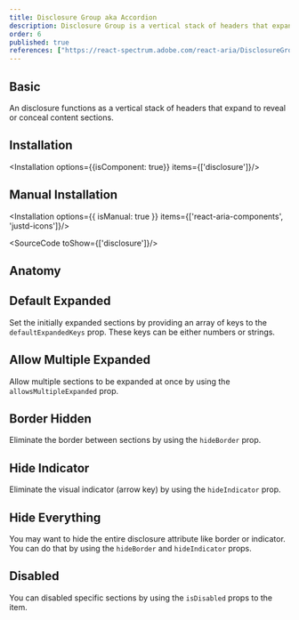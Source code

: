 ```yaml
---
title: Disclosure Group aka Accordion
description: Disclosure Group is a vertical stack of headers that expand or collapse to show or hide content, providing an organized, user-friendly way to manage information.
order: 6
published: true
references: ["https://react-spectrum.adobe.com/react-aria/DisclosureGroup.html#props"]
---
```


## Basic
An disclosure functions as a vertical stack of headers that expand to reveal or conceal content sections.
<How isCenter={false} toUse="navigation/disclosure-group/disclosure-group-demo" />

## Installation
<Installation options={{isComponent: true}} items={['disclosure']}/>

## Manual Installation
<Installation options={{ isManual: true }} items={['react-aria-components', 'justd-icons']}/>

<SourceCode toShow={['disclosure']}/>

## Anatomy
<Anatomy show='disclosure-group-anatomy'/>

## Default Expanded
Set the initially expanded sections by providing an array of keys to the `defaultExpandedKeys` prop. These keys can be either numbers or strings.
<How isCenter={false} toUse="navigation/disclosure-group/disclosure-group-default-expand-demo" />

## Allow Multiple Expanded
Allow multiple sections to be expanded at once by using the `allowsMultipleExpanded` prop.
<How isCenter={false} toUse="navigation/disclosure-group/disclosure-group-allow-multiple-expand-demo" />

## Border Hidden
Eliminate the border between sections by using the `hideBorder` prop.
<How isCenter={false} toUse="navigation/disclosure-group/disclosure-group-border-hidden-demo" />

## Hide Indicator
Eliminate the visual indicator (arrow key) by using the `hideIndicator` prop.
<How isCenter={false} toUse="navigation/disclosure-group/disclosure-group-hide-indicator-demo" />

## Hide Everything
You may want to hide the entire disclosure attribute like border or indicator. You can do that by using the `hideBorder` and `hideIndicator` props.
<How isCenter={false} toUse="navigation/disclosure-group/disclosure-group-hide-everything-demo" />

## Disabled
You can disabled specific sections by using  the `isDisabled` props to the item.
<How isCenter={false} toUse="navigation/disclosure-group/disclosure-group-disabled-demo" />
